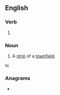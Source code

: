 ==English==

===Verb===
{{head|en|present participle}}

# {{present participle of|rive|lang=en|nocat=1}}

===Noun===
{{en-noun}}

# {{lb|en|historical|agriculture}} A [[strip]] of a [[townfield]].
hi

===Anagrams===
* {{anagrams|en|Irving|Virgin|Virnig|virgin|viring}}